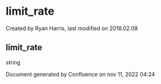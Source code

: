 
# limit_rate 

 Created by  Ryan Harris, last modified on 2018.02.08

## limit_rate

string

Document generated by Confluence on nov 11, 2022 04:24
